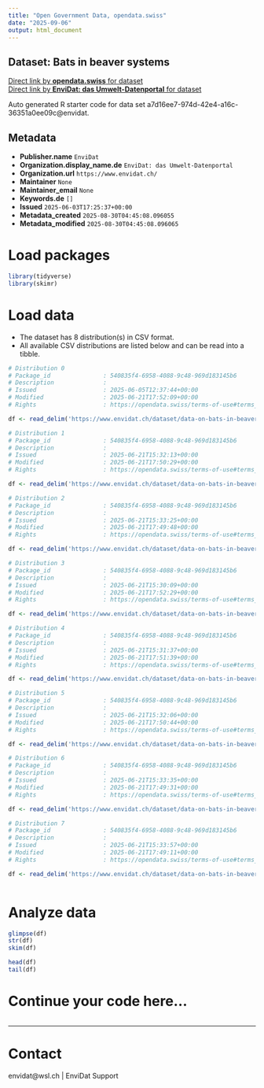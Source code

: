 ```yaml
---
title: "Open Government Data, opendata.swiss"
date: "2025-09-06"
output: html_document
---
```


## Dataset: Bats in beaver systems



[Direct link by **opendata.swiss** for dataset](https://opendata.swiss/de/dataset/bats-in-beaver-systems)<br>
[Direct link by **EnviDat: das Umwelt-Datenportal** for dataset](https://www.envidat.ch/#/metadata/data-on-bats-in-beaver-systems)

Auto generated R starter code for data set a7d16ee7-974d-42e4-a16c-36351a0ee09c@envidat.

## Metadata

- **Publisher.name** `EnviDat`
- **Organization.display_name.de** `EnviDat: das Umwelt-Datenportal`
- **Organization.url** `https://www.envidat.ch/`
- **Maintainer** `None`
- **Maintainer_email** `None`
- **Keywords.de** `[]`
- **Issued** `2025-06-03T17:25:37+00:00`
- **Metadata_created** `2025-08-30T04:45:08.096055`
- **Metadata_modified** `2025-08-30T04:45:08.096065`


# Load packages

```r

library(tidyverse)
library(skimr)

```

# Load data

-   The dataset has 8 distribution(s) in CSV format.
-   All available CSV distributions are listed below and can be read into a tibble.

```r

# Distribution 0
# Package_id               : 540835f4-6958-4088-9c48-969d183145b6
# Description              : 
# Issued                   : 2025-06-05T12:37:44+00:00
# Modified                 : 2025-06-21T17:52:09+00:00
# Rights                   : https://opendata.swiss/terms-of-use#terms_open

df <- read_delim('https://www.envidat.ch/dataset/data-on-bats-in-beaver-systems/resource/0a4317c7-3251-4c37-8519-26f542ed56a5')

# Distribution 1
# Package_id               : 540835f4-6958-4088-9c48-969d183145b6
# Description              : 
# Issued                   : 2025-06-21T15:32:13+00:00
# Modified                 : 2025-06-21T17:50:29+00:00
# Rights                   : https://opendata.swiss/terms-of-use#terms_open

df <- read_delim('https://www.envidat.ch/dataset/data-on-bats-in-beaver-systems/resource/78d66f28-1f5a-43f9-8cfe-e5edf12055d8')

# Distribution 2
# Package_id               : 540835f4-6958-4088-9c48-969d183145b6
# Description              : 
# Issued                   : 2025-06-21T15:33:25+00:00
# Modified                 : 2025-06-21T17:49:48+00:00
# Rights                   : https://opendata.swiss/terms-of-use#terms_open

df <- read_delim('https://www.envidat.ch/dataset/data-on-bats-in-beaver-systems/resource/3985310a-835b-4fdf-a66e-5ec0a92ab490')

# Distribution 3
# Package_id               : 540835f4-6958-4088-9c48-969d183145b6
# Description              : 
# Issued                   : 2025-06-21T15:30:09+00:00
# Modified                 : 2025-06-21T17:52:29+00:00
# Rights                   : https://opendata.swiss/terms-of-use#terms_open

df <- read_delim('https://www.envidat.ch/dataset/data-on-bats-in-beaver-systems/resource/22214e46-c662-4398-91da-197fa844c656')

# Distribution 4
# Package_id               : 540835f4-6958-4088-9c48-969d183145b6
# Description              : 
# Issued                   : 2025-06-21T15:31:37+00:00
# Modified                 : 2025-06-21T17:51:39+00:00
# Rights                   : https://opendata.swiss/terms-of-use#terms_open

df <- read_delim('https://www.envidat.ch/dataset/data-on-bats-in-beaver-systems/resource/9dbe3429-5669-4b2c-a83c-a643411b06b5')

# Distribution 5
# Package_id               : 540835f4-6958-4088-9c48-969d183145b6
# Description              : 
# Issued                   : 2025-06-21T15:32:06+00:00
# Modified                 : 2025-06-21T17:50:44+00:00
# Rights                   : https://opendata.swiss/terms-of-use#terms_open

df <- read_delim('https://www.envidat.ch/dataset/data-on-bats-in-beaver-systems/resource/56b11b90-7932-434b-a089-f3ff14b3f7d7')

# Distribution 6
# Package_id               : 540835f4-6958-4088-9c48-969d183145b6
# Description              : 
# Issued                   : 2025-06-21T15:33:35+00:00
# Modified                 : 2025-06-21T17:49:31+00:00
# Rights                   : https://opendata.swiss/terms-of-use#terms_open

df <- read_delim('https://www.envidat.ch/dataset/data-on-bats-in-beaver-systems/resource/b3f59232-46fa-4068-ad06-15947d042c16')

# Distribution 7
# Package_id               : 540835f4-6958-4088-9c48-969d183145b6
# Description              : 
# Issued                   : 2025-06-21T15:33:57+00:00
# Modified                 : 2025-06-21T17:49:11+00:00
# Rights                   : https://opendata.swiss/terms-of-use#terms_open

df <- read_delim('https://www.envidat.ch/dataset/data-on-bats-in-beaver-systems/resource/f60cdb2f-d4bc-454a-9fed-058c86234b5e')



```

# Analyze data

```r

glimpse(df)
str(df)
skim(df)

head(df)
tail(df)

```

# Continue your code here...

```r

```

------------------------------------------------------------------------

# Contact

envidat@wsl.ch | EnviDat Support
